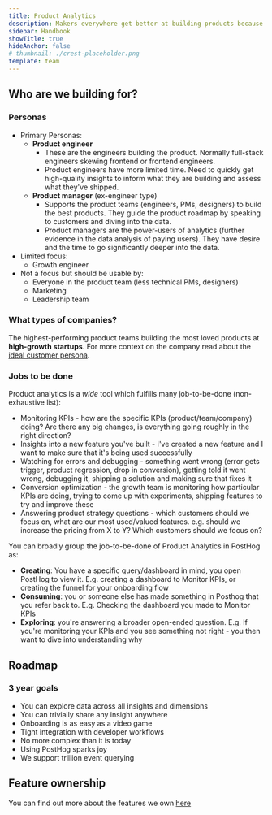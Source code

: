 ```yaml
---
title: Product Analytics
description: Makers everywhere get better at building products because of PostHog
sidebar: Handbook
showTitle: true
hideAnchor: false
# thumbnail: ./crest-placeholder.png
template: team
---
```


<Objectives />

## Who are we building for?

### Personas

- Primary Personas:
    - **Product engineer**
        - These are the engineers building the product. Normally full-stack engineers skewing frontend or frontend engineers. 
        - Product engineers have more limited time. Need to quickly get high-quality insights to inform what they are building and assess what they've shipped.
    - **Product manager** (ex-engineer type)
        - Supports the product teams (engineers, PMs, designers) to build the best products. They guide the product roadmap by speaking to customers and diving into the data.
        - Product managers are the power-users of analytics (further evidence in the data analysis of paying users). They have desire and the time to go significantly deeper into the data.
- Limited focus:
    - Growth engineer
- Not a focus but should be usable by:
    - Everyone in the product team (less technical PMs, designers)
    - Marketing
    - Leadership team

### What types of companies?

The highest-performing product teams building the most loved products at **high-growth startups**. For more context on the company read about the [ideal customer persona](/handbook/strategy/ideal-customer-persona).

### Jobs to be done

Product analytics is a _wide_ tool which fulfills many job-to-be-done (non-exhaustive list):

- Monitoring KPIs - how are the specific KPIs (product/team/company) doing? Are there any big changes, is everything going roughly in the right direction?
- Insights into a new feature you've built - I've created a new feature and I want to make sure that it's being used successfully
- Watching for errors and debugging - something went wrong (error gets trigger, product regression, drop in conversion), getting told it went wrong, debugging it, shipping a solution and making sure that fixes it
- Conversion optimization - the growth team is monitoring how particular KPIs are doing, trying to come up with experiments, shipping features to try and improve these
- Answering product strategy questions - which customers should we focus on, what are our most used/valued features. e.g. should we increase the pricing from X to Y? Which customers should we focus on?

You can broadly group the job-to-be-done of Product Analytics in PostHog as:

- **Creating**: You have a specific query/dashboard in mind, you open PostHog to view it. E.g. creating a dashboard to Monitor KPIs, or creating the funnel for your onboarding flow
- **Consuming**: you or someone else has made something in Posthog that you refer back to. E.g. Checking the dashboard you made to Monitor KPIs
- **Exploring**: you're answering a broader open-ended question. E.g. If you're monitoring your KPIs and you see something not right - you then want to dive into understanding why

## Roadmap

### 3 year goals
* You can explore data across all insights and dimensions
* You can trivially share any insight anywhere
* Onboarding is as easy as a video game
* Tight integration with developer workflows
* No more complex than it is today
* Using PostHog sparks joy
* We support trillion event querying

## Feature ownership
You can find out more about the features we own [here](/handbook/engineering/feature-ownership)

